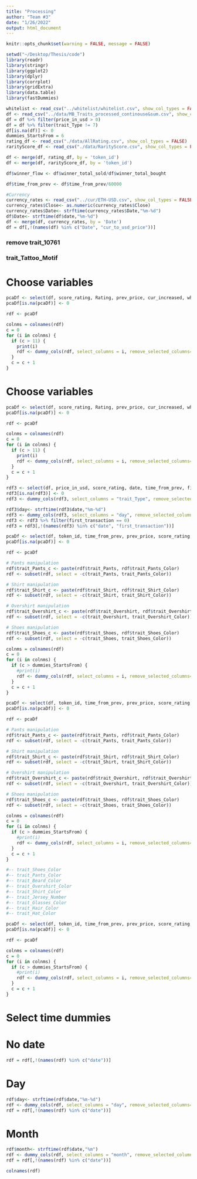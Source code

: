 ```yaml
---
title: "Processing"
author: "Team #3"
date: "1/26/2022"
output: html_document
---
```


```r
knitr::opts_chunk$set(warning = FALSE, message = FALSE)
```

```r
setwd("~/Desktop/Thesis/code")
library(readr)
library(stringr)
library(ggplot2)
library(dplyr)
library(corrplot)
library(gridExtra)
library(data.table)
library(fastDummies)
```

```r
whitelist <- read_csv("../whitelist/whitelist.csv", show_col_types = FALSE)
df <- read_csv("../data/MB_Traits_processed_continouse&sum.csv", show_col_types = FALSE)
df = df %>% filter(price_in_usd > 0)
df = df %>% filter(trait_Type != 7)
df[is.na(df)] <- 0
dummies_StartsFrom = 6
rating_df <- read_csv("./data/AllRating.csv", show_col_types = FALSE)
rarityScore_df <- read_csv("./data/RarityScore.csv", show_col_types = FALSE)

df <- merge(df, rating_df, by = 'token_id')
df <- merge(df, rarityScore_df, by = 'token_id')

df$winner_flow <- df$winner_total_sold/df$winner_total_bought

df$time_from_prev <- df$time_from_prev/60000

#Currency
currency_rates <- read_csv("../cur/ETH-USD.csv", show_col_types = FALSE) %>% select(Close, Date) %>% filter(Date >= '2021-05-03 ') %>% filter(Date <= '2021-11-24')
currency_rates$Close<- as.numeric(currency_rates$Close)
currency_rates$Date<- strftime(currency_rates$Date,"%m-%d")
df$Date<- strftime(df$date,"%m-%d")
df <- merge(df, currency_rates, by = 'Date')
df = df[,!(names(df) %in% c("Date", "cur_to_usd_price"))]
```

### remove trait_10761

### trait_Tattoo_Motif

# Choose variables

```r
pcaDf <- select(df, score_rating, Rating, prev_price, cur_increased, whitelisted, whitelisted_count, date, price_in_usd, first_transaction, winner_total_sold, winner_total_bought, winner_flow, trait_Type, trait_Glasses, trait_Necklace, trait_Earring, trait_Beard)
pcaDf[is.na(pcaDf)] <- 0

rdf <- pcaDf

colnms = colnames(rdf)
c = 0
for (i in colnms) {
  if (c > 11) {
    print(i)
    rdf <- dummy_cols(rdf, select_columns = i, remove_selected_columns=TRUE, remove_first_dummy=TRUE)
  }
  c = c + 1
}
```

# Choose variables

```r
pcaDf <- select(df, score_rating, Rating, prev_price, cur_increased, whitelisted, whitelisted_count, date, price_in_usd, first_transaction, winner_total_sold, winner_total_bought, winner_flow, trait_Type, trait_Shoes_Color, trait_Pants, trait_Pants_Color, trait_Shirt_Color, trait_Hair_Style, trait_Glasses, trait_Shoes, trait_Shirt, trait_Hair_Color, trait_Overshirt, trait_Overshirt_Color, trait_Necklace, trait_Earring, trait_Beard, trait_Beard_Color, trait_Glasses_Color, trait_Hat, trait_Hat_Color, trait_Jersey_Number)
pcaDf[is.na(pcaDf)] <- 0

rdf <- pcaDf

colnms = colnames(rdf)
c = 0
for (i in colnms) {
  if (c > 11) {
    print(i)
    rdf <- dummy_cols(rdf, select_columns = i, remove_selected_columns=TRUE, remove_first_dummy=TRUE)
  }
  c = c + 1
}
```

```r
rdf3 <- select(df, price_in_usd, score_rating, date, time_from_prev, first_transaction, prev_price, trait_Type)
rdf3[is.na(rdf3)] <- 0
rdf3 <- dummy_cols(rdf3, select_columns = "trait_Type", remove_selected_columns=TRUE, remove_first_dummy=TRUE)

rdf3$day<- strftime(rdf3$date,"%m-%d")
rdf3 <- dummy_cols(rdf3, select_columns = "day", remove_selected_columns=TRUE, remove_first_dummy=TRUE)
rdf3 <- rdf3 %>% filter(first_transaction == 0)
rdf3 = rdf3[,!(names(rdf3) %in% c("date", "first_transaction"))]
```

```r
pcaDf <- select(df, token_id, time_from_prev, prev_price, score_rating, date, price_in_usd, first_transaction, trait_Type, trait_Shoes_Color, trait_Pants, trait_Pants_Color, trait_Shirt_Color, trait_Hair_Style, trait_Glasses, trait_Shoes, trait_Shirt, trait_Hair_Color, trait_Overshirt, trait_Overshirt_Color, trait_Necklace, trait_Earring, trait_Beard, trait_Beard_Color, trait_Glasses_Color, trait_Hat, trait_Hat_Color, trait_Jersey_Number)
pcaDf[is.na(pcaDf)] <- 0

rdf <- pcaDf

# Pants manipulation
rdf$trait_Pants_c <- paste(rdf$trait_Pants, rdf$trait_Pants_Color)
rdf <- subset(rdf, select = -c(trait_Pants, trait_Pants_Color))

# Shirt manipulation
rdf$trait_Shirt_c <- paste(rdf$trait_Shirt, rdf$trait_Shirt_Color)
rdf <- subset(rdf, select = -c(trait_Shirt, trait_Shirt_Color))

# Overshirt manipulation
rdf$trait_Overshirt_c <- paste(rdf$trait_Overshirt, rdf$trait_Overshirt_Color)
rdf <- subset(rdf, select = -c(trait_Overshirt, trait_Overshirt_Color))

# Shoes manipulation
rdf$trait_Shoes_c <- paste(rdf$trait_Shoes, rdf$trait_Shoes_Color)
rdf <- subset(rdf, select = -c(trait_Shoes, trait_Shoes_Color))

colnms = colnames(rdf)
c = 0
for (i in colnms) {
  if (c > dummies_StartsFrom) {
    #print(i)
    rdf <- dummy_cols(rdf, select_columns = i, remove_selected_columns=TRUE, remove_first_dummy=TRUE)
  }
  c = c + 1
}
```

```r
pcaDf <- select(df, token_id, time_from_prev, prev_price, score_rating, date, price_in_usd, first_transaction, trait_Type, trait_Shoes_Color, trait_Pants, trait_Pants_Color, trait_Shirt_Color, trait_Hair_Style, trait_Glasses, trait_Shoes, trait_Shirt, trait_Hair_Color, trait_Overshirt, trait_Overshirt_Color, trait_Necklace, trait_Earring, trait_Beard, trait_Beard_Color, trait_Glasses_Color, trait_Hat, trait_Hat_Color, trait_Jersey_Number)
pcaDf[is.na(pcaDf)] <- 0

rdf <- pcaDf

# Pants manipulation
rdf$trait_Pants_c <- paste(rdf$trait_Pants, rdf$trait_Pants_Color)
rdf <- subset(rdf, select = -c(trait_Pants, trait_Pants_Color))

# Shirt manipulation
rdf$trait_Shirt_c <- paste(rdf$trait_Shirt, rdf$trait_Shirt_Color)
rdf <- subset(rdf, select = -c(trait_Shirt, trait_Shirt_Color))

# Overshirt manipulation
rdf$trait_Overshirt_c <- paste(rdf$trait_Overshirt, rdf$trait_Overshirt_Color)
rdf <- subset(rdf, select = -c(trait_Overshirt, trait_Overshirt_Color))

# Shoes manipulation
rdf$trait_Shoes_c <- paste(rdf$trait_Shoes, rdf$trait_Shoes_Color)
rdf <- subset(rdf, select = -c(trait_Shoes, trait_Shoes_Color))

colnms = colnames(rdf)
c = 0
for (i in colnms) {
  if (c > dummies_StartsFrom) {
    #print(i)
    rdf <- dummy_cols(rdf, select_columns = i, remove_selected_columns=TRUE, remove_first_dummy=TRUE)
  }
  c = c + 1
}
```

```r
#-- trait_Shoes_Color
#-- trait_Pants_Color
#-- trait_Beard_Color
#-- trait_Overshirt_Color
#-- trait_Shirt_Color
#-- trait_Jersey_Number
#-- trait_Glasses_Color
#-- trait_Hair_Color
#-- trait_Hat_Color

pcaDf <- select(df, token_id, time_from_prev, prev_price, score_rating, date, price_in_usd, first_transaction, trait_Type, trait_Pants, trait_Hair_Style, trait_Glasses, trait_Shoes, trait_Shirt, trait_Overshirt, trait_Necklace, trait_Earring, trait_Beard, trait_Hat)
pcaDf[is.na(pcaDf)] <- 0

rdf <- pcaDf

colnms = colnames(rdf)
c = 0
for (i in colnms) {
  if (c > dummies_StartsFrom) {
    #print(i)
    rdf <- dummy_cols(rdf, select_columns = i, remove_selected_columns=TRUE, remove_first_dummy=TRUE)
  }
  c = c + 1
}
```

# Select time dummies

# No date

```r
rdf = rdf[,!(names(rdf) %in% c("date"))]
```

# Day

```r
rdf$day<- strftime(rdf$date,"%m-%d")
rdf <- dummy_cols(rdf, select_columns = "day", remove_selected_columns=TRUE, remove_first_dummy=TRUE)
rdf = rdf[,!(names(rdf) %in% c("date"))]
```

# Month

```r
rdf$month<- strftime(rdf$date,"%m")
rdf <- dummy_cols(rdf, select_columns = "month", remove_selected_columns=TRUE, remove_first_dummy=TRUE)
rdf = rdf[,!(names(rdf) %in% c("date"))]
```

```r
colnames(rdf)
```
